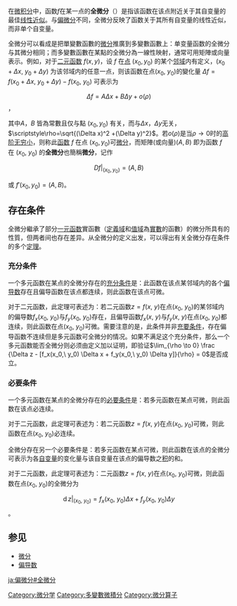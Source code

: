 {{Unreferenced|time=2020-09-05T16:04:57+00:00}}
{{NoteTA
|1=zh-cn:变量;zh-tw:變數
}}
{{微積分學}}
在[[微积分|微积分]]中，函数<math>f</math>在某一点的'''全微分'''（{{lang-en|total derivative}}）是指该函数在该点附近关于其自变量的最佳[[线性近似|线性近似]]。与[[偏微分|偏微分]]不同，全微分反映了函数关于其所有自变量的线性近似，而非单个自变量。

全微分可以看成是把單變數函數的[[微分|微分]]推廣到多變數函數上：单变量函数的全微分与其微分相同；而多變數函數在某點的全微分為一線性映射，通常可用矩陣或向量表示。例如，对于[[二元函数|二元函数]] <math>\textstyle f(x, y)</math>，设 ''f'' 在[[点|点]] <math>(x_0,y_0)</math> 的某个[[邻域|邻域]]内有定义，<math>\scriptstyle (x_0+\Delta x,\ y_0+\Delta y)</math> 为该邻域内的任意一点，则该函数在点<math>(x_0,\ y_0)</math>的變化量 <math>\scriptstyle \Delta  f=f(x_0+\Delta x,\ y_0+\Delta y) - f(x_0,\ y_0)</math> 可表示为

:<math>\Delta f = A\Delta x+B\Delta y + o(\rho)</math>，

其中<math>A</math>，<math>B</math> 皆為常數且仅与點 <math>(x_0,y_0)</math> 有关，而与<math>\Delta x</math>，<math>\Delta y</math>无关，<math>\scriptstyle\rho=\sqrt{(\Delta x)^2 +(\Delta y)^2}</math>。若<math>o(\rho)</math>是当<math>\rho \rightarrow 0</math>时的[[高阶无穷小|高阶无穷小]]，则称此[[函数|函数]] <math>f</math> 在点 <math>(x_0,y_0)</math>可[[微分|微分]]，而矩陣(或向量)<math>(A, B)</math> 即为函数 <math>f</math> 在 <math>(x_0,\ y_0)</math> 的'''全微分'''也簡稱'''微分'''，记作

:<math>Df|_{(x_0,y_0)} = (A,B)</math>

或 <math>f'(x_0,y_0) = (A,B)</math>。

== 存在条件 ==
全微分繼承了部分[[一元函数|一元函数]]實函數（[[定義域|定義域]]和[[值域|值域]]為[[實數|實數]]的函數）的微分所具有的性質，但两者间也存在差异。从全微分的定义出发，可以得出有关全微分存在条件的多个[[定理|定理]]。

=== 充分条件 ===
一个多元函数在某点的全微分存在的[[充分条件|充分条件]]是：此函数在该点某邻域内的各个[[偏导数|偏导数]]存在且偏导函数在该点都连续，则此函数在该点可微。

对于二元函数，此定理可表述为：若二元函数<math>z=f(x,\ y)</math>在点<math>(x_0,\ y_0)</math>的某邻域内的偏导数<math>f_x(x_0,\ y_0)</math>与<math>f_y(x_0,\ y_0)</math>存在，且偏导函数<math>f_x(x,\ y)</math>与<math>f_y(x,\ y)</math>在点<math>(x_0,\ y_0)</math>都连续，则此函数在点<math>(x_0,\ y_0)</math>可微。需要注意的是，此条件并非[[充要条件|充要条件]]，存在偏导函数不连续但是多元函数可全微分的情况。如果不满足这个充分条件，那么一个多元函数能否全微分则必须由定义加以证明，即验证<math>\lim_{\rho \to 0} \frac {\Delta z - [f_x(x_0,\ y_0) \Delta x + f_y(x_0,\ y_0) \Delta y]}{\rho} = 0</math>是否成立。

=== 必要条件 ===
一个多元函数在某点的全微分存在的[[必要条件|必要条件]]是：若多元函数在某点可微，则此函数在该点必连续。

对于二元函数，此定理可表述为：若二元函数<math>z = f(x,\ y)</math>在点<math>(x_0,\ y_0)</math>可微，则此函数在点<math>(x_0,\ y_0)</math>必连续。

全微分存在另一个必要条件是：若多元函数在某点可微，则此函数在该点的全微分可表示为各[[自变量|自变量]]的变化量与该自变量在该点的偏导数之[[积|积]]的和。

对于二元函数，此定理可表述为：二元函数<math>z=f(x,\ y)</math>在点<math>(x_0,\ y_0)</math>可微，则此函数在点<math>(x_0,\ y_0)</math>的全微分为

:<math>\operatorname dz|_{(x_0,\ y_0)} = f_x(x_0,\ y_0) \Delta x + f_y(x_0,\ y_0) \Delta y</math>。

==参见==
*[[微分|微分]]
*[[偏导数|偏导数]]

[[Category:微分学|Category:微分学]]
[[Category:多變數微積分|Category:多變數微積分]]
[[Category:微分算子|Category:微分算子]]

[[ja:偏微分#全微分|ja:偏微分#全微分]]